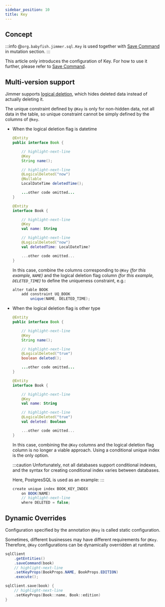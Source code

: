```yaml
---
sidebar_position: 10 
title: Key
---
```




## Concept

:::info
@`org.babyfish.jimmer.sql.Key` is used together with [Save Command](../../mutation/save-command) in mutation section.
:::

<Key/>

This article only introduces the configuration of Key. For how to use it further, please refer to [Save Command](../../mutation/save-command).

## Multi-version support

Jimmer supports [logical deletion](./logical-deleted), which hides deleted data instead of actually deleting it.

The unique constraint defined by `@Key` is only for non-hidden data, not all data in the table, so unique constraint cannot be simply defined by the columns of `@key`.

-   When the logical deletion flag is datetime

    <Tabs groupId="language">
    <TabItem value="java" label="Java"> 

    ```java title="Book.java"
    @Entity
    public interface Book {

        // highlight-next-line
        @Key
        String name();

        // highlight-next-line 
        @LogicalDeleted("now")
        @Nullable
        LocalDateTime deletedTime();

        ...other code omitted...
    }
    ```

    </TabItem>
    <TabItem value="kotlin" label="Kotlin">

    ```kotlin title="Book.kt"
    @Entity
    interface Book {

        // highlight-next-line
        @Key
        val name: String

        // highlight-next-line
        @LogicalDeleted("now")
        val deletedTime: LocalDateTime?

        ...other code omitted...
    }
    ```

    </TabItem>
    </Tabs>

    In this case, combine the columns corresponding to `@Key` *(for this example, `NAME`)* and the logical deletion flag column *(for this example, `DELETED_TIME`)* to define the uniqueness constraint, e.g.:

    ```csharp
    alter table BOOK
        add constraint UQ_BOOK
            unique(NAME, DELETED_TIME);
    ```

-   When the logical deletion flag is other type

    <Tabs groupId="language">
    <TabItem value="java" label="Java"> 

    ```java title="Book.java"
    @Entity
    public interface Book {

        // highlight-next-line
        @Key
        String name();

        // highlight-next-line
        @LogicalDeleted("true")
        boolean deleted();

        ...other code omitted...
    }
    ```

    </TabItem>
    <TabItem value="kotlin" label="Kotlin">

    ```kotlin title="Book.kt"
    @Entity
    interface Book {

        // highlight-next-line
        @Key
        val name: String

        // highlight-next-line
        @LogicalDeleted("true")
        val deleted: Boolean

        ...other code omitted...
    }
    ```

    </TabItem>
    </Tabs>

    In this case, combining the `@Key` columns and the logical deletion flag column is no longer a viable approach. Using a conditional unique index is the only option.

    :::caution
    Unfortunately, not all databases support conditional indexes, and the syntax for creating conditional index varies between databases. 
    
    Here, PostgresSQL is used as an example:
    :::

    ```csharp
    create unique index BOOK_KEY_INDEX 
        on BOOK(NAME)
        // highlight-next-line
        where DELETED = false;
    ```

## Dynamic Overrides 

Configuration specified by the annotation `@Key` is called static configuration.

Sometimes, different businesses may have different requirements for `@Key`. Therefore, `@Key` configurations can be dynamically overridden at runtime.

<Tabs groupId="language">
<TabItem value="java" label="Java">

```java 
sqlClient
    .getEntities()
    .saveCommand(book)
    // highlight-next-line
    .setKeyProps(BookProps.NAME, BookProps.EDITION)
    .execute();
```

</TabItem>
<TabItem value="kotlin" label="Kotlin">

```kotlin
sqlClient.save(book) {
    // highlight-next-line
    .setKeyProps(Book::name, Book::edition)
}
```

</TabItem>
</Tabs>